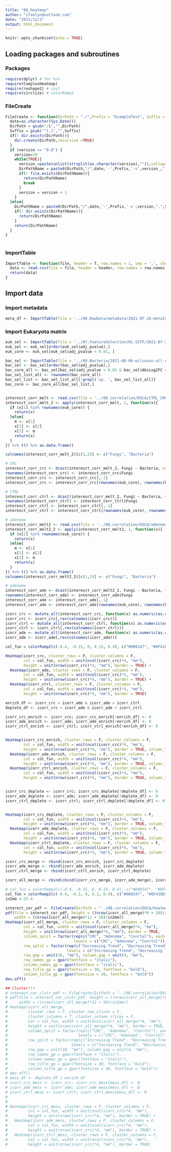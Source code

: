 ```yaml
---
title: "08.heatmap"
author: "ifanlyn@outlook.com"
date: "2021/12/3"
output: html_document
---
```


```r
knitr::opts_chunk$set(echo = TRUE)
```

## Loading packages and subroutines {.tabset}

### Packages

```r
require(dplyr) # for %>%
require(ComplexHeatmap)
require(reshape2) # cast
require(circlize) # colorRamp2
```

### FileCreate

```r
FileCreate <- function(DirPath = "./",Prefix = "ExampleTest", Suffix = "pdf", version = "0.0"){
  date=as.character(Sys.Date())
  DirPath = gsub("/$","",DirPath)
  Suffix = gsub('^[.]',"",Suffix)
  if(! dir.exists(DirPath)){
    dir.create(DirPath,recursive =TRUE)
  }
  if (version == "0.0") {
    version=10
    while(TRUE){
      version_=paste(unlist(strsplit(as.character(version),"")),collapse=".")
      DirPathName = paste0(DirPath,"/",date,'-',Prefix,'-v',version_,".",Suffix)
      if(! file.exists(DirPathName)){
        return(DirPathName)
        break
      }
      version = version + 1
    }
  }else{
    DirPathName = paste0(DirPath,"/",date,'-',Prefix,'-v',version,".",Suffix)
    if(! dir.exists(DirPathName)){
      return(DirPathName)
    }
    return(DirPathName)
  }
}
  
```

### ImportTable

```r
ImportTable <- function(file, header = T, row.names = 1, sep = ',', check.names = FALSE, ...){
  data <- read.csv(file = file, header = header, row.names = row.names, sep = sep, check.names = check.names, ...)
  return(data)
}
```

## Import data {.tabset}

### Import metadata

```r
meta_df <- ImportTable(file = '../00.RawData/metaData/2021-07-26-metaInfo-subgroup_1329-v6.0.csv')

```

### Import Eukaryota matrix

```r
euk_sel <- ImportTable(file = '../07.FeatureSelection/01.SSTF/2021-07-30-wilcoxon-all-v1.0.0.csv')
euk_sel <- euk_sel[order(euk_sel$adj_pvalue),]
euk_core <- euk_sel[euk_sel$adj_pvalue < 0.01, ]

bac_sel <- ImportTable(file = '../09.Bacteria/2021-08-06-wilcoxon-all-v1.0.0.csv')
bac_sel <- bac_sel[order(bac_sel$adj_pvalue),]
bac_core_all <- bac_sel[bac_sel$adj_pvalue < 0.01 & bac_sel$AbsLog2FC > 0.5, ]
bac_sel_list_all <- rownames(bac_core_all)
bac_sel_list <- bac_sel_list_all[!grepl('sp. ', bac_sel_list_all)]
bac_core <- bac_core_all[bac_sel_list,]


interesct_corr_melt <- read.csv(file = '../08.correlation/DGCA/CTRL_CRC/table/2021-08-16-melt-correlation-DGCA-Intersect-v1.0.0.csv')
interesct_corr_melt_2 <- apply(interesct_corr_melt, 1, function(x){
  if (x[1] %in% rownames(euk_core)) {
    return(x)
  }else{
    m <- x[1]
    x[1] <- x[2]
    x[2] <- m
    return(x)
  }
}) %>% t() %>% as.data.frame()

colnames(interesct_corr_melt_2)[c(1,2)] <- c("Fungi", "Bacteria")

# CRC
interesct_corr_crc <- dcast(interesct_corr_melt_2, Fungi ~ Bacteria, value.var =  "CRC_cor")
rownames(interesct_corr_crc) <- interesct_corr_crc$Fungi
interesct_corr_crc <- interesct_corr_crc[,-1]
interesct_corr_crc <- interesct_corr_crc[rownames(euk_core), rownames(bac_core)]

# CTRL
interesct_corr_ctrl <- dcast(interesct_corr_melt_2, Fungi ~ Bacteria, value.var =  "CTRL_cor")
rownames(interesct_corr_ctrl) <- interesct_corr_ctrl$Fungi
interesct_corr_ctrl <- interesct_corr_ctrl[,-1]
interesct_corr_ctrl <- interesct_corr_ctrl[rownames(euk_core), rownames(bac_core)]

# adenoma
interesct_corr_melt2 <- read.csv(file = '../08.correlation/DGCA/adenoma_CRC/table/2021-08-16-melt-correlation-DGCA-Intersect-v1.0.0.csv')
interesct_corr_melt2_2 <- apply(interesct_corr_melt2, 1, function(x){
  if (x[1] %in% rownames(euk_core)) {
    return(x)
  }else{
    m <- x[1]
    x[1] <- x[2]
    x[2] <- m
    return(x)
  }
}) %>% t() %>% as.data.frame()
colnames(interesct_corr_melt2_2)[c(1,2)] <- c("Fungi", "Bacteria")

# adenoma
interesct_corr_ade <- dcast(interesct_corr_melt2_2, Fungi ~ Bacteria, value.var =  "adenoma_cor")
rownames(interesct_corr_ade) <- interesct_corr_ade$Fungi
interesct_corr_ade <- interesct_corr_ade[,-1]
interesct_corr_ade <- interesct_corr_ade[rownames(euk_core), rownames(bac_core)]

icorr_crc <- mutate_all(interesct_corr_crc, function(x) as.numeric(as.character(x))) %>% as.matrix()
icorr_crc <- icorr_crc[,rev(colnames(icorr_crc))]
icorr_ctrl <- mutate_all(interesct_corr_ctrl, function(x) as.numeric(as.character(x))) %>% as.matrix()
icorr_ctrl <- icorr_ctrl[,rev(colnames(icorr_ctrl))]
icorr_ade <- mutate_all(interesct_corr_ade, function(x) as.numeric(as.character(x))) %>% as.matrix()
icorr_ade <- icorr_ade[,rev(colnames(icorr_ade))]

col_fun = colorRamp2(c(-0.4, -0.15, 0, 0.15, 0.4), c("#000247", "#0F418D", "white", "#F74747", "#D61616"))

Heatmap(icorr_crc, cluster_rows = F, cluster_columns = F, 
        col = col_fun, width = unit(ncol(icorr_crc)*4, "mm"), 
        height = unit(nrow(icorr_crc)*4, "mm"), border = TRUE) + 
  Heatmap(icorr_ade, cluster_rows = F, cluster_columns = F, 
        col = col_fun, width = unit(ncol(icorr_crc)*5, "mm"), 
        height = unit(nrow(icorr_crc)*4, "mm"), border = TRUE) + 
  Heatmap(icorr_ctrl, cluster_rows = F, cluster_columns = F, 
        col = col_fun, width = unit(ncol(icorr_crc)*4, "mm"), 
        height = unit(nrow(icorr_crc)*4, "mm"), border = TRUE)

enrich_df <- icorr_crc > icorr_ade & icorr_ade > icorr_ctrl
deplete_df <- icorr_crc < icorr_ade & icorr_ade < icorr_ctrl

icorr_crc_enrich <- icorr_crc; icorr_crc_enrich[!enrich_df] <- 0
icorr_ade_enrich <- icorr_ade; icorr_ade_enrich[!enrich_df] <- 0
icorr_ctrl_enrich <- icorr_ctrl; icorr_ctrl_enrich[!enrich_df] <- 0


Heatmap(icorr_crc_enrich, cluster_rows = F, cluster_columns = F, 
        col = col_fun, width = unit(ncol(icorr_crc)*4, "mm"), 
        height = unit(nrow(icorr_crc)*4, "mm"), border = TRUE, column_title = "CRC") + 
  Heatmap(icorr_ade_enrich, cluster_rows = F, cluster_columns = F, 
        col = col_fun, width = unit(ncol(icorr_crc)*4, "mm"), 
        height = unit(nrow(icorr_crc)*4, "mm"), border = TRUE, column_title = "Adenoma") + 
  Heatmap(icorr_ctrl_enrich, cluster_rows = F, cluster_columns = F, 
        col = col_fun, width = unit(ncol(icorr_crc)*4, "mm"), 
        height = unit(nrow(icorr_crc)*4, "mm"), border = TRUE, column_title = "Control")


icorr_crc_deplete <- icorr_crc; icorr_crc_deplete[!deplete_df] <- 0
icorr_ade_deplete <- icorr_ade; icorr_ade_deplete[!deplete_df] <- 0
icorr_ctrl_deplete <- icorr_ctrl; icorr_ctrl_deplete[!deplete_df] <- 0


Heatmap(icorr_crc_deplete, cluster_rows = F, cluster_columns = F, 
        col = col_fun, width = unit(ncol(icorr_crc)*4, "mm"), 
        height = unit(nrow(icorr_crc)*4, "mm"), border = TRUE, column_title = "CRC") + 
  Heatmap(icorr_ade_deplete, cluster_rows = F, cluster_columns = F, 
        col = col_fun, width = unit(ncol(icorr_crc)*4, "mm"), 
        height = unit(nrow(icorr_crc)*4, "mm"), border = TRUE, column_title = "Adenoma") + 
  Heatmap(icorr_ctrl_deplete, cluster_rows = F, cluster_columns = F, 
        col = col_fun, width = unit(ncol(icorr_crc)*4, "mm"), 
        height = unit(nrow(icorr_crc)*4, "mm"), border = TRUE, column_title = "Control")

icorr_crc_merge <- rbind(icorr_crc_enrich, icorr_crc_deplete)
icorr_ade_merge <- rbind(icorr_ade_enrich, icorr_ade_deplete)
icorr_ctrl_merge <- rbind(icorr_ctrl_enrich, icorr_ctrl_deplete)

icorr_all_merge <- cbind(cbind(icorr_crc_merge, icorr_ade_merge), icorr_ctrl_merge)

# col_fun = colorRamp2(c(-0.4, -0.15, 0, 0.15, 0.4), c("#000247", "#0F418D", "white", "#F74747", "#D61616"))
col_fun = colorRamp2(c(-0.4, -0.2, 0, 0.2, 0.4), c("#000247", "#0F418D", "white", "#F74747", "#D61616"))
in2mm <-25.4

interect_cor_pdf <- FileCreate(DirPath = "../08.correlation/DGCA/heatmap",Prefix = "Heatmap-AllStages-Enhance_Reduce", Suffix = "pdf")
pdf(file = interect_cor_pdf, height = ((nrow(icorr_all_merge)*8 + 20)/in2mm),
    width = ((nrow(icorr_all_merge)*12 + 50)/in2mm))
Heatmap(icorr_all_merge, cluster_rows = F, cluster_columns = F, 
        col = col_fun, width = unit(ncol(icorr_all_merge)*4, "mm"), 
        height = unit(nrow(icorr_all_merge)*4, "mm"), border = TRUE, 
        column_split = factor(rep(c("CRC", "Adenoma", "Conrtol"), each = ncol(icorr_crc)), 
                              levels = c("CRC", "Adenoma", "Conrtol")),
        row_split = factor(rep(c("Increasing Trend", "Decreasing Trend"), each = nrow(icorr_crc)), 
                           levels = c("Increasing Trend", "Decreasing Trend")),
        row_gap = unit(10, "mm"), column_gap = unit(4, "mm"),
        row_names_gp = gpar(fontface = "italic"),
        column_names_gp = gpar(fontface = "italic"),
        row_title_gp = gpar(fontsize = 30, fontface = "bold"),
        column_title_gp = gpar(fontsize = 30, fontface = "bold")) 
dev.off()

## Cluster!!!
# interect_cor_clstr_pdf <- FileCreate(DirPath = "../08.correlation/DGCA/heatmap",Prefix = "Heatmap_cluster-AllStages-Enhance_Reduce", Suffix = "pdf")
# pdf(file = interect_cor_clstr_pdf, height = ((nrow(icorr_all_merge)*8 + 20)/in2mm),
#     width = ((nrow(icorr_all_merge)*12 + 50)/in2mm))
# Heatmap(icorr_all_merge, 
#         cluster_rows = T, cluster_row_slices = F,
#         cluster_columns = T, cluster_column_slices = F,
#         col = col_fun, width = unit(ncol(icorr_all_merge)*4, "mm"), 
#         height = unit(nrow(icorr_all_merge)*4, "mm"), border = TRUE, 
#         column_split = factor(rep(c("CRC", "Adenoma", "Conrtol"), each = ncol(icorr_crc)), 
#                               levels = c("CRC", "Adenoma", "Conrtol")),
#         row_split = factor(rep(c("Increasing Trend", "Decreasing Trend"), each = nrow(icorr_crc)), 
#                            levels = c("Increasing Trend", "Decreasing Trend")),
#         row_gap = unit(10, "mm"), column_gap = unit(4, "mm"),
#         row_names_gp = gpar(fontface = "italic"),
#         column_names_gp = gpar(fontface = "italic"),
#         row_title_gp = gpar(fontsize = 30, fontface = "bold"),
#         column_title_gp = gpar(fontsize = 30, fontface = "bold")) 
# dev.off()
# mess_df <- deplete_df | enrich_df
# icorr_crc_mess <- icorr_crc; icorr_crc_mess[mess_df] <- 0
# icorr_ade_mess <- icorr_ade; icorr_ade_mess[mess_df] <- 0
# icorr_ctrl_mess <- icorr_ctrl; icorr_ctrl_mess[mess_df] <- 0
# 
# 
# Heatmap(icorr_crc_mess, cluster_rows = F, cluster_columns = F, 
#         col = col_fun, width = unit(ncol(icorr_crc)*4, "mm"), 
#         height = unit(nrow(icorr_crc)*4, "mm"), border = TRUE) + 
#   Heatmap(icorr_ade_mess, cluster_rows = F, cluster_columns = F, 
#         col = col_fun, width = unit(ncol(icorr_crc)*4, "mm"), 
#         height = unit(nrow(icorr_crc)*4, "mm"), border = TRUE) + 
#   Heatmap(icorr_ctrl_mess, cluster_rows = F, cluster_columns = F, 
#         col = col_fun, width = unit(ncol(icorr_crc)*4, "mm"), 
#         height = unit(nrow(icorr_crc)*4, "mm"), border = TRUE)

```

<!-- ### Import Bacteria matrix -->

<!-- ```{r , message = F, warning = F} -->

<!-- bac_otu <- ImportTable(file = '../09.Bacteria/02.RelMedianAbundance/2021-08-05-normalized-0.1%-RelMedianAbundance-matrix-v1.0.0.csv') -->
<!-- bac_sel <- ImportTable(file = '../09.Bacteria/2021-08-06-wilcoxon-all-v1.0.0.csv') -->
<!-- bac_sel <- bac_sel[order(bac_sel$adj_pvalue),] -->
<!-- bac_core_all <- bac_otu[, rownames(bac_sel)[bac_sel$adj_pvalue < 0.01 & bac_sel$AbsLog2FC > 0.5]] -->
<!-- bac_sel_list_all <- colnames(bac_core_all) -->
<!-- bac_sel_list <- bac_sel_list_all[!grepl('sp. ', bac_sel_list_all)] -->
<!-- bac_core <- bac_core_all[, bac_sel_list] -->
<!-- # bac_sel_list <- bac_sel_list_all[c(1:7, 9:10, 12:24, 27, 30, 32, 35, 38:42)] -->
<!-- ``` -->

<!-- ## Heatmap -->

<!-- ### Abundance heatmap -->

<!-- ```{r, message = F, warning = F} -->
<!-- groupList <- meta_df$Stage -->

<!-- abun_df <- t(euk_core) %>% log() -->

<!-- clust_method <- c("ward.D", "ward.D2", "single", "complete", "average", "mcquitty", "median", "centroid") -->

<!-- abun_df <- abun_df[, order(abun_df[1,], decreasing = T)] -->
<!-- abund_hm <- Heatmap(abun_df[rownames(euk_sel_core)[euk_sel_core$logCRC_CTRL >0], ] %>% scale(),  -->
<!--                     show_column_names = F,  -->
<!--                     column_split = groupList,  -->
<!--                     clustering_method_columns = "ward.D") -->

<!-- for (sub_cmtd in clust_method) { -->
<!--   row_order <- hclust(abun_df, method = sub_cmtd)$order -->
<!--   abund_hm <- Heatmap(abun_df, show_column_names = F,  -->
<!--                       column_split = groupList,  -->
<!--                       clustering_method_columns = "ward.D", -->
<!--                       cluster_columns = F) -->
<!-- } -->




<!-- ``` -->









